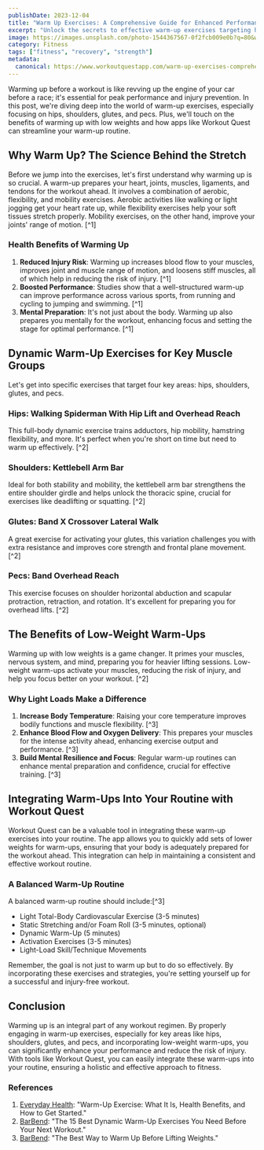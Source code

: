 ```yaml
---
publishDate: 2023-12-04
title: "Warm Up Exercises: A Comprehensive Guide for Enhanced Performance and Injury Prevention"
excerpt: "Unlock the secrets to effective warm-up exercises targeting hips, shoulders, glutes, and pecs. Learn how low-weight warm-ups can elevate your workout game."
image: https://images.unsplash.com/photo-1544367567-0f2fcb009e0b?q=80&w=2120&auto=format&fit=crop&ixlib=rb-4.0.3&ixid=M3wxMjA3fDB8MHxwaG90by1wYWdlfHx8fGVufDB8fHx8fA%3D%3D
category: Fitness
tags: ["fitness", "recovery", "strength"]
metadata:
  canonical: https://www.workoutquestapp.com/warm-up-exercises-comprehensive-guide-enhanced-performance-injury-prevention
---
```


Warming up before a workout is like revving up the engine of your car before a race; it's essential for peak performance and injury prevention. In this post, we're diving deep into the world of warm-up exercises, especially focusing on hips, shoulders, glutes, and pecs. Plus, we'll touch on the benefits of warming up with low weights and how apps like Workout Quest can streamline your warm-up routine.

## Why Warm Up? The Science Behind the Stretch

Before we jump into the exercises, let's first understand why warming up is so crucial. A warm-up prepares your heart, joints, muscles, ligaments, and tendons for the workout ahead. It involves a combination of aerobic, flexibility, and mobility exercises. Aerobic activities like walking or light jogging get your heart rate up, while flexibility exercises help your soft tissues stretch properly. Mobility exercises, on the other hand, improve your joints' range of motion. [^1]

### Health Benefits of Warming Up

1. **Reduced Injury Risk**: Warming up increases blood flow to your muscles, improves joint and muscle range of motion, and loosens stiff muscles, all of which help in reducing the risk of injury. [^1]
2. **Boosted Performance**: Studies show that a well-structured warm-up can improve performance across various sports, from running and cycling to jumping and swimming. [^1]
3. **Mental Preparation**: It's not just about the body. Warming up also prepares you mentally for the workout, enhancing focus and setting the stage for optimal performance. [^1]

## Dynamic Warm-Up Exercises for Key Muscle Groups

Let's get into specific exercises that target four key areas: hips, shoulders, glutes, and pecs.

### Hips: Walking Spiderman With Hip Lift and Overhead Reach

This full-body dynamic exercise trains adductors, hip mobility, hamstring flexibility, and more. It's perfect when you're short on time but need to warm up effectively. [^2]

### Shoulders: Kettlebell Arm Bar

Ideal for both stability and mobility, the kettlebell arm bar strengthens the entire shoulder girdle and helps unlock the thoracic spine, crucial for exercises like deadlifting or squatting. [^2]

### Glutes: Band X Crossover Lateral Walk

A great exercise for activating your glutes, this variation challenges you with extra resistance and improves core strength and frontal plane movement. [^2]

### Pecs: Band Overhead Reach

This exercise focuses on shoulder horizontal abduction and scapular protraction, retraction, and rotation. It's excellent for preparing you for overhead lifts. [^2]

## The Benefits of Low-Weight Warm-Ups

Warming up with low weights is a game changer. It primes your muscles, nervous system, and mind, preparing you for heavier lifting sessions. Low-weight warm-ups activate your muscles, reducing the risk of injury, and help you focus better on your workout. [^2]

### Why Light Loads Make a Difference

1. **Increase Body Temperature**: Raising your core temperature improves bodily functions and muscle flexibility. [^3]
2. **Enhance Blood Flow and Oxygen Delivery**: This prepares your muscles for the intense activity ahead, enhancing exercise output and performance. [^3]
3. **Build Mental Resilience and Focus**: Regular warm-up routines can enhance mental preparation and confidence, crucial for effective training. [^3]

## Integrating Warm-Ups Into Your Routine with Workout Quest

Workout Quest can be a valuable tool in integrating these warm-up exercises into your routine. The app allows you to quickly add sets of lower weights for warm-ups, ensuring that your body is adequately prepared for the workout ahead. This integration can help in maintaining a consistent and effective workout routine.

### A Balanced Warm-Up Routine

A balanced warm-up routine should include:[^3]

- Light Total-Body Cardiovascular Exercise (3-5 minutes)
- Static Stretching and/or Foam Roll (3-5 minutes, optional)
- Dynamic Warm-Up (5 minutes)
- Activation Exercises (3-5 minutes)
- Light-Load Skill/Technique Movements 

Remember, the goal is not just to warm up but to do so effectively. By incorporating these exercises and strategies, you're setting yourself up for a successful and injury-free workout.

## Conclusion

Warming up is an integral part of any workout regimen. By properly engaging in warm-up exercises, especially for key areas like hips, shoulders, glutes, and pecs, and incorporating low-weight warm-ups, you can significantly enhance your performance and reduce the risk of injury. With tools like Workout Quest, you can easily integrate these warm-ups into your routine, ensuring a holistic and effective approach to fitness.

### References

1. [Everyday Health](https://www.everydayhealth.com/health/warm-up-exercises): "Warm-Up Exercise: What It Is, Health Benefits, and How to Get Started."
2. [BarBend](https://barbend.com/best-dynamic-warm-up-exercises/): "The 15 Best Dynamic Warm-Up Exercises You Need Before Your Next Workout."
3. [BarBend](https://barbend.com/best-way-to-warm-up-before-lifting-weights/): "The Best Way to Warm Up Before Lifting Weights."
